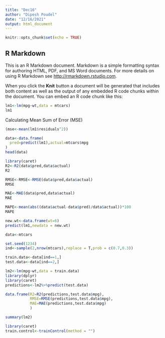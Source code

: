 ```yaml
---
title: "Dec16"
author: "Dipesh Poudel"
date: "12/16/2021"
output: html_document
---
```


```r
knitr::opts_chunk$set(echo = TRUE)
```

## R Markdown

This is an R Markdown document. Markdown is a simple formatting syntax for authoring HTML, PDF, and MS Word documents. For more details on using R Markdown see <http://rmarkdown.rstudio.com>.

When you click the **Knit** button a document will be generated that includes both content as well as the output of any embedded R code chunks within the document. You can embed an R code chunk like this:

```r
lm1<-lm(mpg~wt,data = mtcars)
lm1
```
Calculating Mean Sum of Error (MSE)

```r
(mse<-mean(lm1$residuals^2))
```

```r
data<-data.frame(
  pred=predict(lm1),actual=mtcars$mpg
)
head(data)
```
```r
library(caret)
R2<-R2(data$pred,data$actual)
R2
```

```r
RMSE<-RMSE<-RMSE(data$pred,data$actual)
RMSE
```

```r
MAE<-MAE(data$pred,data$actual)
MAE
```



```r
MAPE<-mean(abs((data$actual-data$pred)/data$actual))*100
MAPE
```
```r
new.wt<-data.frame(wt=6)
predict(lm1,newdata = new.wt)
```

```r
data<-mtcars

set.seed(1234)
ind<-sample(2,nrow(mtcars),replace = T,prob = c(0.7,0.3))

train.data<-data[ind==1,]
test.data<-data[ind==2,]
```

```r
lm2<-lm(mpg~wt,data = train.data)
library(dplyr)
library(caret)
predictions<-lm2%>%predict(test.data)

data.frame(R2=R2(predictions,test.data$mpg),
           RMSE=RMSE(predictions,test.data$mpg),
           MAE=MAE(predictions,test.data$mpg)
           )
```

```r
summary(lm2)
```

```r
library(caret)
train.control<-trainControl(method = "")
```

